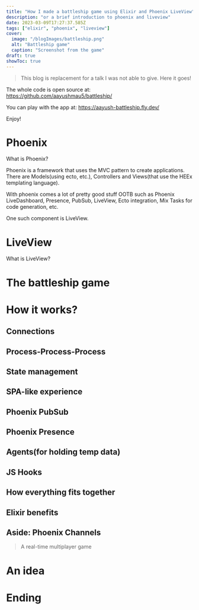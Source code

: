 ```yaml
---
title: "How I made a battleship game using Elixir and Phoenix LiveView"
description: "or a brief introduction to phoenix and liveview"
date: 2023-03-09T17:27:37.585Z
tags: ["elixir", "phoenix", "liveview"]
cover:
  image: "/blogImages/battleship.png"
  alt: "Battleship game"
  caption: "Screenshot from the game"
draft: true
showToc: true
---
```


> This blog is replacement for a talk I was not able to give. Here it goes!

The whole code is open source at: https://github.com/aayushmau5/battleship/

You can play with the app at: https://aayush-battleship.fly.dev/

Enjoy!

# Phoenix

What is Phoenix?

Phoenix is a framework that uses the MVC pattern to create applications. There are Models(using ecto, etc.), Controllers and Views(that use the HEEx templating language).

With phoenix comes a lot of pretty good stuff OOTB such as Phoenix LiveDashboard, Presence, PubSub, LiveView, Ecto integration, Mix Tasks for code generation, etc.

One such component is LiveView.

# LiveView

What is LiveView?

# The battleship game

# How it works?

## Connections

## Process-Process-Process

## State management

## SPA-like experience

## Phoenix PubSub

## Phoenix Presence

## Agents(for holding temp data)

## JS Hooks

## How everything fits together

## Elixir benefits

## Aside: Phoenix Channels

> A real-time multiplayer game

# An idea

# Ending
